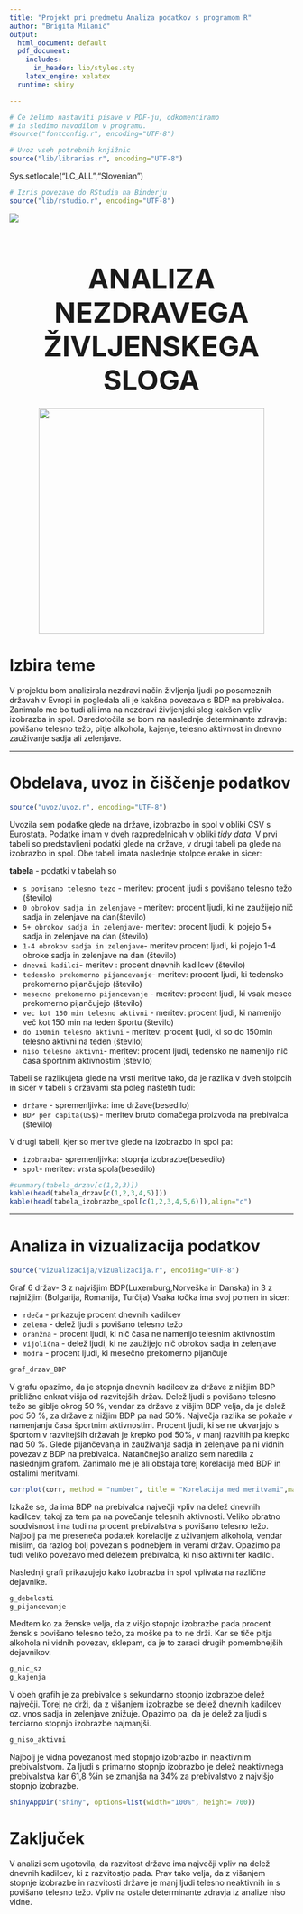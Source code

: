 ```yaml
---
title: "Projekt pri predmetu Analiza podatkov s programom R"
author: "Brigita Milanič"
output:
  html_document: default
  pdf_document:
    includes:
      in_header: lib/styles.sty
    latex_engine: xelatex
  runtime: shiny

---
```

<style type="text/css">
h1.title {
  font-size: 27px;
  color: Grey;
}
h4.author{
  color:Grey;
  margin-bottom: 40px;
}
h1.naslov{
  font-size: 50px;
  margin-bottom: 20px;
}

</style>

```r
# Če želimo nastaviti pisave v PDF-ju, odkomentiramo
# in sledimo navodilom v programu.
#source("fontconfig.r", encoding="UTF-8")

# Uvoz vseh potrebnih knjižnic
source("lib/libraries.r", encoding="UTF-8")
```
Sys.setlocale("LC_ALL","Slovenian")
```r
# Izris povezave do RStudia na Binderju
source("lib/rstudio.r", encoding="UTF-8")
```
![](slike/Rstudio.png)
<center> <h1 class="naslov">ANALIZA NEZDRAVEGA ŽIVLJENSKEGA SLOGA</h1> </center>

<center class="slika">

![](slike/unhealthy.jpg){width=400px}
</center>
# Izbira teme

V projektu bom analizirala nezdravi način življenja ljudi po posameznih državah v Evropi in pogledala ali je kakšna povezava s BDP na prebivalca. Zanimalo me bo tudi ali ima na nezdravi življenjski slog kakšen vpliv izobrazba in spol. Osredotočila se bom na naslednje determinante zdravja: povišano telesno težo, pitje alkohola, kajenje, telesno aktivnost in dnevno zauživanje sadja ali zelenjave.


***

# Obdelava, uvoz in čiščenje podatkov

```r
source("uvoz/uvoz.r", encoding="UTF-8")
```

Uvozila sem podatke glede na države, izobrazbo in spol v obliki CSV s Eurostata. Podatke imam v dveh razpredelnicah v obliki *tidy data*.
V prvi tabeli so predstavljeni podatki glede na države, v drugi tabeli pa glede na izobrazbo in spol. Obe tabeli imata naslednje stolpce enake in sicer:

**tabela** - podatki v tabelah so

  * `s povisano telesno tezo` - meritev: procent ljudi s povišano telesno težo (število)
  * `0 obrokov sadja in zelenjave` - meritev: procent ljudi, ki ne zaužijejo nič sadja in zelenjave na dan(število)
  * `5+ obrokov sadja in zelenjave`- meritev: procent ljudi, ki pojejo 5+ sadja in zelenjave na dan (število)
  * `1-4 obrokov sadja in zelenjave`- meritev procent ljudi, ki pojejo 1-4 obroke sadja in zelenjave na dan (število)   
  * `dnevni kadilci`- meritev : procent dnevnih kadilcev (število)
  * `tedensko prekomerno pijancevanje`- meritev: procent ljudi, ki tedensko prekomerno pijančujejo (število)
  * `mesecno prekomerno pijancevanje` - meritev: procent ljudi, ki vsak mesec prekomerno pijančujejo (število)
  * `vec kot 150 min telesno aktivni` - meritev: procent ljudi, ki namenijo več kot 150 min na teden športu (število)
  * `do 150min telesno aktivni` - meritev: procent ljudi, ki so do 150min telesno aktivni na teden (število)
  * `niso telesno aktivni`- meritev: procent ljudi, tedensko ne namenijo nič časa športnim aktivnostim (število)
  
  Tabeli se razlikujeta glede na vrsti meritve tako, da je razlika v dveh stolpcih in sicer v tabeli s državami sta poleg naštetih tudi:
  
  * `države` - spremenljivka: ime države(besedilo)
  * `BDP per capita(US$)`- meritev bruto domačega proizvoda na prebivalca (število)
  
  V drugi tabeli, kjer so meritve glede na izobrazbo in spol pa:
  
  * `izobrazba`- spremenljivka: stopnja izobrazbe(besedilo)
  * `spol`- meritev: vrsta spola(besedilo)
  
```r
#summary(tabela_drzav[c(1,2,3)])
kable(head(tabela_drzav[c(1,2,3,4,5)]))
kable(head(tabela_izobrazbe_spol[c(1,2,3,4,5,6)]),align="c")
```

***

# Analiza in vizualizacija podatkov
```r
source("vizualizacija/vizualizacija.r", encoding="UTF-8")

```

Graf 6 držav- 3 z najvišjim BDP(Luxemburg,Norveška in Danska) in 3 z najnižjim (Bolgarija, Romanija, Turčija)
Vsaka točka ima svoj pomen in sicer:

 - `rdeča` - prikazuje procent dnevnih kadilcev
 - `zelena` - delež ljudi s povišano telesno težo
 - `oranžna` - procent ljudi, ki nič časa ne namenijo telesnim aktivnostim
 - `vijolična` - delež ljudi, ki ne zaužijejo nič obrokov sadja in zelenjave
 - `modra` - procent ljudi, ki mesečno prekomerno pijančuje

```r
graf_drzav_BDP
```

V grafu opazimo, da je stopnja dnevnih kadilcev za države z nižjim BDP približno enkrat višja od razvitejših držav. 
Delež ljudi s povišano telesno težo se giblje okrog 50 %, vendar za države z višjim BDP velja, da je delež pod 50 %, za države z nižjim BDP pa nad 50%. 
Največja razlika se pokaže v namenjanju časa športnim aktivnostim.  Procent ljudi, ki se ne ukvarjajo s športom  v razvitejših  državah je krepko pod 50%, v manj razvitih pa krepko nad 50 %.
Glede pijančevanja in zauživanja sadja in zelenjave pa ni vidnih povezav z BDP na prebivalca.
Natančnejšo analizo sem naredila z naslednjim grafom. Zanimalo me je ali obstaja torej korelacija med BDP in ostalimi meritvami.


```r
corrplot(corr, method = "number", title = "Korelacija med meritvami",mar = c(0,5,1,3))

```

Izkaže se, da ima BDP na prebivalca največji vpliv na delež dnevnih kadilcev, takoj za tem pa na povečanje telesnih aktivnosti. Veliko obratno soodvisnost ima tudi na procent prebivalstva s povišano telesno težo. Najbolj pa me preseneča podatek korelacije z uživanjem alkohola, vendar mislim, da razlog bolj povezan s podnebjem in verami držav. Opazimo pa tudi veliko povezavo med deležem prebivalca, ki niso aktivni ter kadilci.

Naslednji grafi prikazujejo kako izobrazba in spol vplivata na različne dejavnike.

```r
g_debelosti
g_pijancevanje
```
Medtem ko za ženske velja, da z višjo stopnjo izobrazbe pada procent žensk s povišano telesno težo, za moške pa to ne drži.
Kar se tiče pitja alkohola ni vidnih povezav, sklepam, da je to zaradi drugih pomembnejših dejavnikov.

```r

g_nic_sz
g_kajenja
```
V obeh grafih je za prebivalce s sekundarno stopnjo izobrazbe delež največji. Torej ne drži, da z višanjem izobrazbe se delež dnevnih kadilcev oz. vnos sadja in zelenjave znižuje. Opazimo pa, da je delež za ljudi s terciarno stopnjo izobrazbe najmanjši.

```r
g_niso_aktivni
```

Najbolj je vidna povezanost med stopnjo izobrazbo in neaktivnim prebivalstvom.  Za ljudi s primarno stopnjo izobrazbo je delež neaktivnega prebivalstva kar 61,8 %in se zmanjša na 34%  za prebivalstvo z najvišjo stopnjo izobrazbe.

  ```r
shinyAppDir("shiny", options=list(width="100%", height= 700))
```
# Zaključek

V analizi sem ugotovila, da razvitost države ima največji vpliv na delež dnevnih kadilcev, ki z razvitostjo pada.  Prav tako velja, da z višanjem stopnje izobrazbe in razvitosti države je  manj ljudi telesno neaktivnih in s povišano telesno težo. Vpliv na ostale determinante zdravja iz analize niso vidne. 
